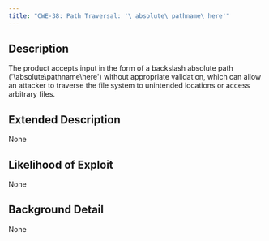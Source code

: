 ```yaml
---
title: "CWE-38: Path Traversal: '\ absolute\ pathname\ here'"
---
```


## Description
The product accepts input in the form of a backslash absolute path ('\absolute\pathname\here') without appropriate validation, which can allow an attacker to traverse the file system to unintended locations or access arbitrary files.

## Extended Description
None

## Likelihood of Exploit
None

## Background Detail
None
        